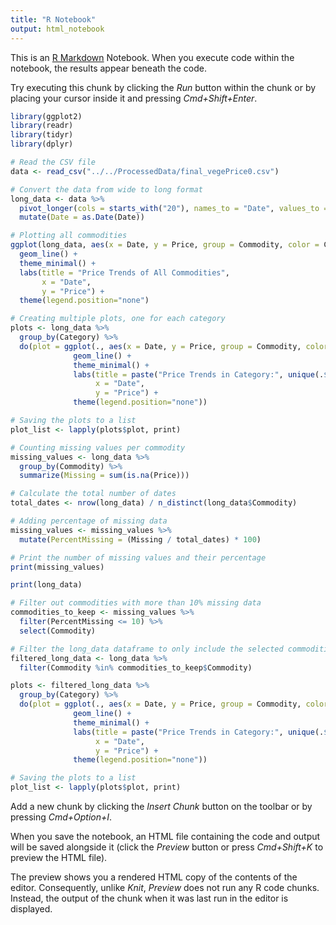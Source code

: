 ```yaml
---
title: "R Notebook"
output: html_notebook
---
```


This is an [R Markdown](http://rmarkdown.rstudio.com) Notebook. When you execute code within the notebook, the results appear beneath the code. 

Try executing this chunk by clicking the *Run* button within the chunk or by placing your cursor inside it and pressing *Cmd+Shift+Enter*. 

```r
library(ggplot2)
library(readr)
library(tidyr)
library(dplyr)

# Read the CSV file
data <- read_csv("../../ProcessedData/final_vegePrice0.csv")

# Convert the data from wide to long format
long_data <- data %>%
  pivot_longer(cols = starts_with("20"), names_to = "Date", values_to = "Price") %>%
  mutate(Date = as.Date(Date))

# Plotting all commodities
ggplot(long_data, aes(x = Date, y = Price, group = Commodity, color = Commodity)) +
  geom_line() +
  theme_minimal() +
  labs(title = "Price Trends of All Commodities",
       x = "Date",
       y = "Price") +
  theme(legend.position="none")
```



```r
# Creating multiple plots, one for each category
plots <- long_data %>%
  group_by(Category) %>%
  do(plot = ggplot(., aes(x = Date, y = Price, group = Commodity, color = Commodity)) +
              geom_line() +
              theme_minimal() +
              labs(title = paste("Price Trends in Category:", unique(.$Category)),
                   x = "Date",
                   y = "Price") +
              theme(legend.position="none"))

# Saving the plots to a list
plot_list <- lapply(plots$plot, print)

```


```r

# Counting missing values per commodity
missing_values <- long_data %>%
  group_by(Commodity) %>%
  summarize(Missing = sum(is.na(Price)))

# Calculate the total number of dates
total_dates <- nrow(long_data) / n_distinct(long_data$Commodity)

# Adding percentage of missing data
missing_values <- missing_values %>%
  mutate(PercentMissing = (Missing / total_dates) * 100)

# Print the number of missing values and their percentage
print(missing_values)

```


```r
print(long_data)
```

```r
# Filter out commodities with more than 10% missing data
commodities_to_keep <- missing_values %>%
  filter(PercentMissing <= 10) %>%
  select(Commodity)

# Filter the long_data dataframe to only include the selected commodities
filtered_long_data <- long_data %>%
  filter(Commodity %in% commodities_to_keep$Commodity)

```


```r
plots <- filtered_long_data %>%
  group_by(Category) %>%
  do(plot = ggplot(., aes(x = Date, y = Price, group = Commodity, color = Commodity)) +
              geom_line() +
              theme_minimal() +
              labs(title = paste("Price Trends in Category:", unique(.$Category)),
                   x = "Date",
                   y = "Price") +
              theme(legend.position="none"))

# Saving the plots to a list
plot_list <- lapply(plots$plot, print)
```

Add a new chunk by clicking the *Insert Chunk* button on the toolbar or by pressing *Cmd+Option+I*.

When you save the notebook, an HTML file containing the code and output will be saved alongside it (click the *Preview* button or press *Cmd+Shift+K* to preview the HTML file). 

The preview shows you a rendered HTML copy of the contents of the editor. Consequently, unlike *Knit*, *Preview* does not run any R code chunks. Instead, the output of the chunk when it was last run in the editor is displayed.

